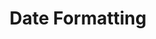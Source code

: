 ---
id: "php_tf_med_010"
questionType: "TRUE_FALSE"
title: "Date Formatting"
statement: "The date() function can format timestamps into readable strings."
difficulty: "MEDIUM"
category: "PHP"
correctAnswer: true
explanation: "date() formats timestamps using specified format strings."
---